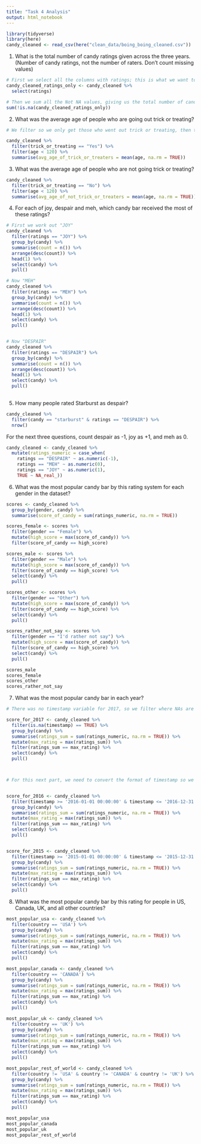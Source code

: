 ```yaml
---
title: "Task 4 Analysis"
output: html_notebook
---
```


```r
library(tidyverse)
library(here)
candy_cleaned <- read_csv(here("clean_data/boing_boing_cleaned.csv"))
```


1. What is the total number of candy ratings given across the three years. (Number of candy ratings, not the number of raters. Don’t count missing values)

```r
# First we select all the columns with ratings; this is what we want to count.
candy_cleaned_ratings_only <- candy_cleaned %>% 
  select(ratings)

# Then we sum all the Not NA values, giving us the total number of candy ratings!
sum(!is.na(candy_cleaned_ratings_only))

```

2. What was the average age of people who are going out trick or treating?

```r
# We filter so we only get those who went out trick or treating, then took the mean of the age column; removing NAs so we could perform this calculation!

candy_cleaned %>% 
  filter(trick_or_treating == "Yes") %>% 
  filter(age < 120) %>% 
  summarise(avg_age_of_trick_or_treaters = mean(age, na.rm = TRUE))
```





3. What was the average age of people who are not going trick or treating?

```r
candy_cleaned %>% 
  filter(trick_or_treating == "No") %>% 
  filter(age < 120) %>% 
  summarise(avg_age_of_not_trick_or_treaters = mean(age, na.rm = TRUE))
```



4. For each of joy, despair and meh, which candy bar received the most of these ratings?



```r
# First we work out "JOY"
candy_cleaned %>%
  filter(ratings == "JOY") %>% 
  group_by(candy) %>% 
  summarise(count = n()) %>% 
  arrange(desc(count)) %>% 
  head(1) %>% 
  select(candy) %>% 
  pull()

# Now "MEH"
candy_cleaned %>%
  filter(ratings == "MEH") %>% 
  group_by(candy) %>% 
  summarise(count = n()) %>% 
  arrange(desc(count)) %>% 
  head(1) %>% 
  select(candy) %>% 
  pull()


# Now "DESPAIR"
candy_cleaned %>%
  filter(ratings == "DESPAIR") %>% 
  group_by(candy) %>% 
  summarise(count = n()) %>% 
  arrange(desc(count)) %>% 
  head(1) %>% 
  select(candy) %>% 
  pull()
  
```


5. How many people rated Starburst as despair?

```r
candy_cleaned %>% 
  filter(candy == "starburst" & ratings == "DESPAIR") %>% 
  nrow()
```

For the next three questions, count despair as -1, joy as +1, and meh as 0.

```r
candy_cleaned <- candy_cleaned %>% 
  mutate(ratings_numeric = case_when(
    ratings == "DESPAIR" ~ as.numeric(-1),
    ratings == "MEH" ~ as.numeric(0),
    ratings == "JOY" ~ as.numeric(1),
    TRUE ~ NA_real_))
```



6. What was the most popular candy bar by this rating system for each gender in the dataset?

```r
scores <- candy_cleaned %>% 
  group_by(gender, candy) %>% 
  summarise(score_of_candy = sum(ratings_numeric, na.rm = TRUE))

scores_female <- scores %>% 
  filter(gender == "Female") %>% 
  mutate(high_score = max(score_of_candy)) %>% 
  filter(score_of_candy == high_score)

scores_male <- scores %>% 
  filter(gender == "Male") %>% 
  mutate(high_score = max(score_of_candy)) %>% 
  filter(score_of_candy == high_score) %>% 
  select(candy) %>% 
  pull()

scores_other <- scores %>% 
  filter(gender == "Other") %>% 
  mutate(high_score = max(score_of_candy)) %>% 
  filter(score_of_candy == high_score) %>% 
  select(candy) %>% 
  pull()

scores_rather_not_say <- scores %>% 
  filter(gender == "I'd rather not say") %>% 
  mutate(high_score = max(score_of_candy)) %>% 
  filter(score_of_candy == high_score) %>% 
  select(candy) %>% 
  pull()

scores_male
scores_female
scores_other
scores_rather_not_say
```


7. What was the most popular candy bar in each year?

```r
# There was no timestamp variable for 2017, so we filter where NAs are TRUE for timestamp.

score_for_2017 <- candy_cleaned %>%
  filter(is.na(timestamp) == TRUE) %>% 
  group_by(candy) %>% 
  summarise(ratings_sum = sum(ratings_numeric, na.rm = TRUE)) %>%
  mutate(max_rating = max(ratings_sum)) %>%
  filter(ratings_sum == max_rating) %>% 
  select(candy) %>% 
  pull()



# For this next part, we need to convert the format of timestamp so we can get the range we want. Then we filter for timestamp == 2016 then timestamp == 2015.


score_for_2016 <- candy_cleaned %>%
  filter(timestamp >= '2016-01-01 00:00:00' & timestamp <= '2016-12-31 23:59:59') %>% 
  group_by(candy) %>% 
  summarise(ratings_sum = sum(ratings_numeric, na.rm = TRUE)) %>%
  mutate(max_rating = max(ratings_sum)) %>%
  filter(ratings_sum == max_rating) %>% 
  select(candy) %>% 
  pull()


score_for_2015 <- candy_cleaned %>%
  filter(timestamp >= '2015-01-01 00:00:00' & timestamp <= '2015-12-31 23:59:59') %>% 
  group_by(candy) %>% 
  summarise(ratings_sum = sum(ratings_numeric, na.rm = TRUE)) %>%
  mutate(max_rating = max(ratings_sum)) %>%
  filter(ratings_sum == max_rating) %>% 
  select(candy) %>% 
  pull()


```


8. What was the most popular candy bar by this rating for people in US, Canada, UK, and all other countries?

```r
most_popular_usa <- candy_cleaned %>% 
  filter(country == 'USA') %>% 
  group_by(candy) %>% 
  summarise(ratings_sum = sum(ratings_numeric, na.rm = TRUE)) %>%
  mutate(max_rating = max(ratings_sum)) %>%
  filter(ratings_sum == max_rating) %>% 
  select(candy) %>% 
  pull()

most_popular_canada <- candy_cleaned %>% 
  filter(country == 'CANADA') %>% 
  group_by(candy) %>% 
  summarise(ratings_sum = sum(ratings_numeric, na.rm = TRUE)) %>%
  mutate(max_rating = max(ratings_sum)) %>%
  filter(ratings_sum == max_rating) %>% 
  select(candy) %>% 
  pull()

most_popular_uk <- candy_cleaned %>% 
  filter(country == 'UK') %>% 
  group_by(candy) %>% 
  summarise(ratings_sum = sum(ratings_numeric, na.rm = TRUE)) %>%
  mutate(max_rating = max(ratings_sum)) %>%
  filter(ratings_sum == max_rating) %>% 
  select(candy) %>% 
  pull()

most_popular_rest_of_world <- candy_cleaned %>% 
  filter(country != 'USA' & country != 'CANADA' & country != 'UK') %>% 
  group_by(candy) %>% 
  summarise(ratings_sum = sum(ratings_numeric, na.rm = TRUE)) %>%
  mutate(max_rating = max(ratings_sum)) %>%
  filter(ratings_sum == max_rating) %>% 
  select(candy) %>% 
  pull()

most_popular_usa
most_popular_canada
most_popular_uk
most_popular_rest_of_world
```

